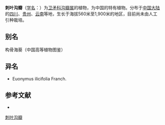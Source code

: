 {{Speciesbox
| name = 刺叶沟瓣
| status = 
| status_system = 
| image =
| genus = Glyptopetalum
| species = ilicifolium
| authority = (Franch.) C. Y. Cheng
}}

'''刺叶沟瓣'''（[[学名|学名]]：{{lang|la|''Glyptopetalum ilicifolium''}}）为[[卫矛科|卫矛科]][[沟瓣属|沟瓣属]]的植物，为中国的特有植物。分布于[[中国大陆|中国大陆]]的[[四川|四川]]、[[贵州|贵州]]、[[云南|云南]]等地，生长于海拔560米至1,900米的地区，目前尚未由人工引种栽培。

== 别名 ==
构骨海葵（中国高等植物图鉴）

== 异名 ==
* Euonymus ilicifolia Franch.

== 参考文献 ==
<div class="references-small">
* {{cite web| url =http://www.bioinfo.cn/db05/KmzwSpecies.php?action=view&id=2574| title =刺叶沟瓣| work =《中国高等植物数据库全库》| publisher =中国科学院微生物研究所| author =昆明植物研究所| accessdate =2009-02-23| deadurl =yes| archiveurl =https://web.archive.org/web/20160305025131/http://www.bioinfo.cn/db05/KmzwSpecies.php?action=view&id=2574| archivedate =2016-03-05}}
</div>
{{Taxonbar|from=Q10898511}}

[[Category:沟瓣属|刺叶沟瓣]]


{{植物小作品}}